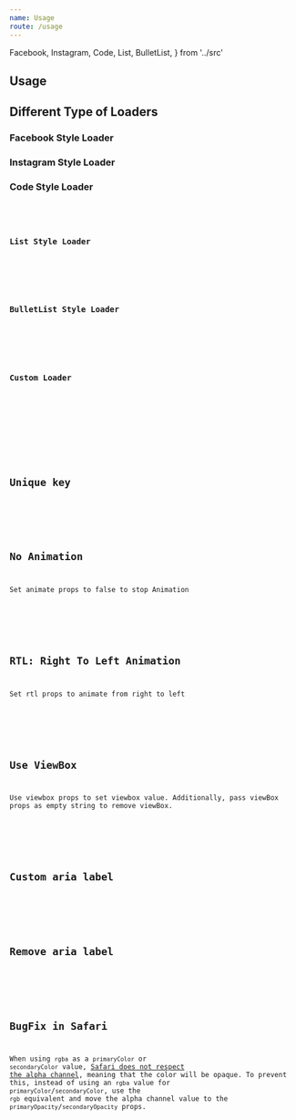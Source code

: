 ```yaml
---
name: Usage
route: /usage
---
```



  Facebook,
  Instagram,
  Code,
  List,
  BulletList,
} from '../src'

## Usage

<PropsTable of={FacebookStyle} />

## Different Type of Loaders

### Facebook Style Loader

<Playground>
  <Facebook />
</Playground>

### Instagram Style Loader

<Playground>
  <Instagram />
</Playground>

### Code Style Loader

<Playground>
  <Code />
</Playground>

### List Style Loader

<Playground>
  <List />
</Playground>

### BulletList Style Loader

<Playground>
  <BulletList />
</Playground>

### Custom Loader

<Playground>
  <ContentLoader
    height={140}
    speed={2}
    interval={0.5}
    primaryColor={'#333'}
    secondaryColor={'#999'}
  >
    <rect x="80" y="17" rx="4" ry="4" width="300" height="13" />
    <rect x="82" y="44" rx="3" ry="3" width="250" height="10" />
    <circle cx="35" cy="35" r="35" />
  </ContentLoader>
</Playground>

## Unique key

<Playground>
  <Facebook uniquekey="unique-key" />
</Playground>

## No Animation

Set animate props to false to stop Animation

<Playground>
  <Facebook animate={false} />
</Playground>

## RTL: Right To Left Animation

Set rtl props to animate from right to left

<Playground>
  <Instagram rtl />
</Playground>

## Use ViewBox

Use viewbox props to set viewbox value.
Additionally, pass viewBox props as empty string to remove viewBox.

<Playground>
  <ContentLoader viewBox="" />
</Playground>

## Custom aria label

<Playground>
  <ContentLoader ariaLabel="My custom loader" />
</Playground>

## Remove aria label

<Playground>
  <ContentLoader ariaLabel={false} />
</Playground>

## BugFix in Safari

When using `rgba` as a `primaryColor` or `secondaryColor` value,
[Safari does not respect the alpha channel](https://github.com/w3c/svgwg/issues/180),
meaning that the color will be opaque. To prevent this, instead of using an
`rgba` value for `primaryColor`/`secondaryColor`, use the `rgb` equivalent and
move the alpha channel value to the `primaryOpacity`/`secondaryOpacity` props.

<Playground>
  <ContentLoader
    primaryColor="rgb(0,0,0)"
    secondaryColor="rgb(0,0,0)"
    primaryOpacity={0.06}
    secondaryOpacity={0.12}
  />
</Playground>
